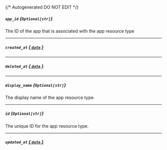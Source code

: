 {/* Autogenerated DO NOT EDIT  */}
##### `app_id` *{`Optional[str]`}*
The ID of the app that is associated with the app resource type

---
##### `created_at` [*{ `date` }*](https://docs.python.org/3/library/datetime.html#date-objects)

---
##### `deleted_at` [*{ `date` }*](https://docs.python.org/3/library/datetime.html#date-objects)

---
##### `display_name` *{`Optional[str]`}*
The display name of the app resource type.

---
##### `id` *{`Optional[str]`}*
The unique ID for the app resource type.

---
##### `updated_at` [*{ `date` }*](https://docs.python.org/3/library/datetime.html#date-objects)


